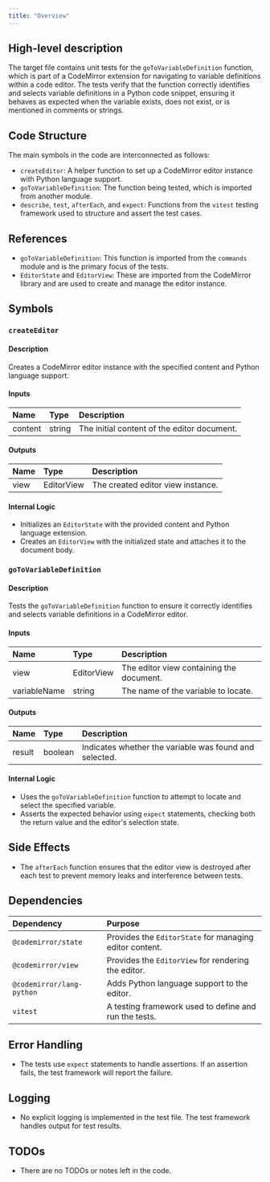 ```yaml
---
title: "Overview"
---
```


## High-level description

The target file contains unit tests for the `goToVariableDefinition` function, which is part of a CodeMirror extension for navigating to variable definitions within a code editor. The tests verify that the function correctly identifies and selects variable definitions in a Python code snippet, ensuring it behaves as expected when the variable exists, does not exist, or is mentioned in comments or strings.

## Code Structure

The main symbols in the code are interconnected as follows:
- `createEditor`: A helper function to set up a CodeMirror editor instance with Python language support.
- `goToVariableDefinition`: The function being tested, which is imported from another module.
- `describe`, `test`, `afterEach`, and `expect`: Functions from the `vitest` testing framework used to structure and assert the test cases.

## References

- `goToVariableDefinition`: This function is imported from the `commands` module and is the primary focus of the tests.
- `EditorState` and `EditorView`: These are imported from the CodeMirror library and are used to create and manage the editor instance.

## Symbols

### `createEditor`
#### Description
Creates a CodeMirror editor instance with the specified content and Python language support.

#### Inputs
| Name    | Type   | Description                  |
|:--------|:-------|:-----------------------------|
| content | string | The initial content of the editor document. |

#### Outputs
| Name | Type       | Description                  |
|:-----|:-----------|:-----------------------------|
| view | EditorView | The created editor view instance. |

#### Internal Logic
- Initializes an `EditorState` with the provided content and Python language extension.
- Creates an `EditorView` with the initialized state and attaches it to the document body.

### `goToVariableDefinition`
#### Description
Tests the `goToVariableDefinition` function to ensure it correctly identifies and selects variable definitions in a CodeMirror editor.

#### Inputs
| Name          | Type        | Description |
|:--------------|:------------|:------------|
| view          | EditorView  | The editor view containing the document. |
| variableName  | string      | The name of the variable to locate. |

#### Outputs
| Name   | Type    | Description |
|:-------|:--------|:------------|
| result | boolean | Indicates whether the variable was found and selected. |

#### Internal Logic
- Uses the `goToVariableDefinition` function to attempt to locate and select the specified variable.
- Asserts the expected behavior using `expect` statements, checking both the return value and the editor's selection state.

## Side Effects

- The `afterEach` function ensures that the editor view is destroyed after each test to prevent memory leaks and interference between tests.

## Dependencies

| Dependency         | Purpose                                      |
|:-------------------|:---------------------------------------------|
| `@codemirror/state`| Provides the `EditorState` for managing editor content. |
| `@codemirror/view` | Provides the `EditorView` for rendering the editor. |
| `@codemirror/lang-python` | Adds Python language support to the editor. |
| `vitest`           | A testing framework used to define and run the tests. |

## Error Handling

- The tests use `expect` statements to handle assertions. If an assertion fails, the test framework will report the failure.

## Logging

- No explicit logging is implemented in the test file. The test framework handles output for test results.

## TODOs

- There are no TODOs or notes left in the code.